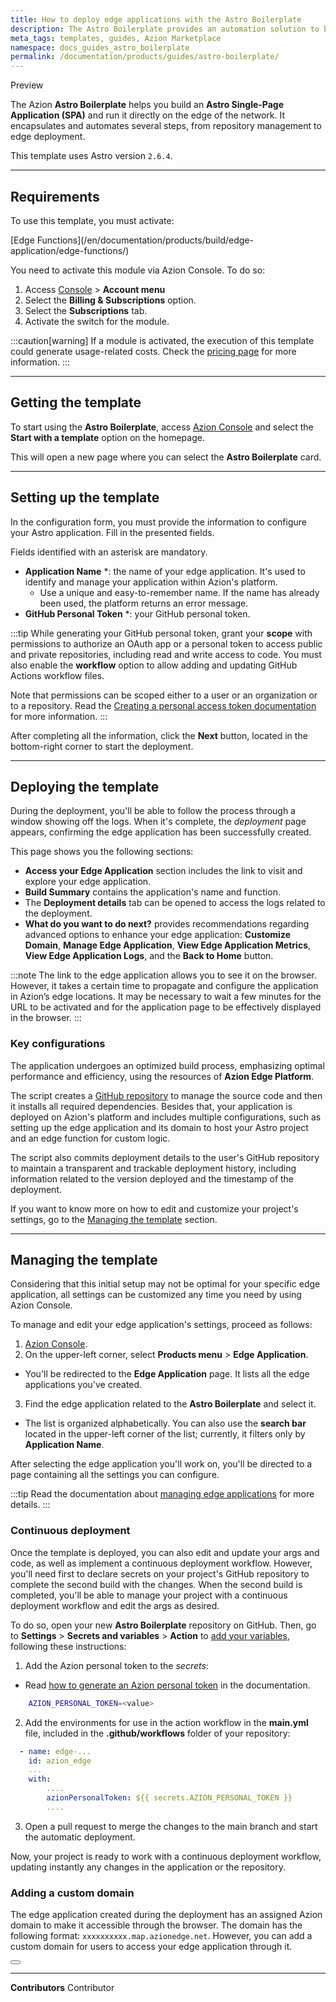 ```yaml
---
title: How to deploy edge applications with the Astro Boilerplate
description: The Astro Boilerplate provides an automation solution to build an Astro application on Azion.
meta_tags: templates, guides, Azion Marketplace
namespace: docs_guides_astro_boilerplate
permalink: /documentation/products/guides/astro-boilerplate/
---
```



<Badge variant="accent">
Preview
</Badge>

The Azion **Astro Boilerplate** helps you build an **Astro Single-Page Application (SPA)** and run it directly on the edge of the network. It encapsulates and automates several steps, from repository management to edge deployment.

This template uses Astro version `2.6.4`.

---

## Requirements

To use this template, you must activate:

<Badge>
[Edge Functions](/en/documentation/products/build/edge-application/edge-functions/)
</Badge>

You need to activate this module via Azion Console. To do so:

1. Access [Console](/en/documentation/products/guides/how-to-access-rtm/) > **Account menu**
2. Select the **Billing & Subscriptions** option.
3. Select the **Subscriptions** tab.
4. Activate the switch for the module.

:::caution[warning]
If a module is activated, the execution of this template could generate usage-related costs. Check the [pricing page](https://www.azion.com/en/pricing/) for more information.
:::

---

## Getting the template

To start using the **Astro Boilerplate**, access [Azion Console](/en/documentation/products/guides/how-to-access-rtm/) and select the **Start with a template** option on the homepage.

This will open a new page where you can select the **Astro Boilerplate** card.

---

## Setting up the template

In the configuration form, you must provide the information to configure your Astro application. Fill in the presented fields. 

Fields identified with an asterisk are mandatory.

- **Application Name** *: the name of your edge application. It's used to identify and manage your application within Azion's platform.
  - Use a unique and easy-to-remember name. If the name has already been used, the platform returns an error message.
- **GitHub Personal Token** *: your GitHub personal token.

:::tip
While generating your GitHub personal token, grant your **scope** with permissions to authorize an OAuth app or a personal token to access public and private repositories, including read and write access to code. You must also enable the **workflow** option to allow adding and updating GitHub Actions workflow files. 

Note that permissions can be scoped either to a user or an organization or to a repository. Read the [Creating a personal access token documentation](https://docs.github.com/en/authentication/keeping-your-account-and-data-secure/managing-your-personal-access-tokens#creating-a-personal-access-token-classic) for more information.
:::

After completing all the information, click the **Next** button, located in the bottom-right corner to start the deployment.

---

## Deploying the template

During the deployment, you'll be able to follow the process through a window showing off the logs. When it's complete, the *deployment* page appears, confirming the edge application has been successfully created.

This page shows you the following sections:

   - **Access your Edge Application** section includes the link to visit and explore your edge application.
   - **Build Summary** contains the application's name and function.
   - The **Deployment details** tab can be opened to access the logs related to the deployment.
   - **What do you want to do next?** provides recommendations regarding advanced options to enhance your edge application: **Customize Domain**, **Manage Edge Application**, **View Edge Application Metrics**, **View Edge Application Logs**, and the **Back to Home** button.

:::note
The link to the edge application allows you to see it on the browser. However, it takes a certain time to propagate and configure the application in Azion’s edge locations. It may be necessary to wait a few minutes for the URL to be activated and for the application page to be effectively displayed in the browser.
:::

### Key configurations

The application undergoes an optimized build process, emphasizing optimal performance and efficiency, using the resources of **Azion Edge Platform**.

The script creates a [GitHub repository](https://github.com/aziontech/azion-samples/tree/dev/templates/astro-boilerplate) to manage the source code and then it installs all required dependencies. Besides that, your application is deployed on Azion's platform and includes multiple configurations, such as setting up the edge application and its domain to host your Astro project and an edge function for custom logic.

The script also commits deployment details to the user's GitHub repository to maintain a transparent and trackable deployment history, including information related to the version deployed and the timestamp of the deployment.

If you want to know more on how to edit and customize your project's settings, go to the [Managing the template](#managing-the-template) section.

---

## Managing the template

Considering that this initial setup may not be optimal for your specific edge application, all settings can be customized any time you need by using Azion Console.

To manage and edit your edge application's settings, proceed as follows:

1. [Azion Console](https://console.azion.com/).
2. On the upper-left corner, select **Products menu** > **Edge Application**.
- You'll be redirected to the **Edge Application** page. It lists all the edge applications you've created.
3. Find the edge application related to the **Astro Boilerplate** and select it. 
- The list is organized alphabetically. You can also use the **search bar** located in the upper-left corner of the list; currently, it filters only by **Application Name**.

After selecting the edge application you'll work on, you'll be directed to a page containing all the settings you can configure.

:::tip
Read the documentation about [managing edge applications](/en/documentation/products/build/edge-application/first-steps/) for more details.
:::

### Continuous deployment

Once the template is deployed, you can also edit and update your args and code, as well as implement a continuous deployment workflow. However, you'll need first to declare secrets on your project's GitHub repository to complete the second build with the changes. When the second build is completed, you'll be able to manage your project with a continuous deployment workflow and edit the args as desired.

To do so, open your new **Astro Boilerplate** repository on GitHub. Then, go to **Settings** > **Secrets and variables** > **Action** to [add your variables](https://docs.github.com/en/actions/security-guides/encrypted-secrets), following these instructions:

1. Add the Azion personal token to the *secrets*:
- Read [how to generate an Azion personal token](/en/documentation/products/guides/personal-tokens/) in the documentation.

```bash
    AZION_PERSONAL_TOKEN=<value>
```

2. Add the environments for use in the action workflow in the **main.yml** file, included in the **.github/workflows** folder of your repository:

```yml title=".github/workflows/main.yml"
  - name: edge-...
    id: azion_edge
    ...
    with:
        ....
        azionPersonalToken: ${{ secrets.AZION_PERSONAL_TOKEN }}
        ....

```

3. Open a pull request to merge the changes to the main branch and start the automatic deployment.

Now, your project is ready to work with a continuous deployment workflow, updating instantly any changes in the application or the repository. 

### Adding a custom domain

The edge application created during the deployment has an assigned Azion domain to make it accessible through the browser. The domain has the following format: `xxxxxxxxxx.map.azionedge.net`. However, you can add a custom domain for users to access your edge application through it.


<Button href="/en/documentation/products/build/edge-application/domains/" text="go to Domains reference" variant="secondary"> 
</Button>

---


**Contributors** <ContributorList>Contributor</ContributorList>
